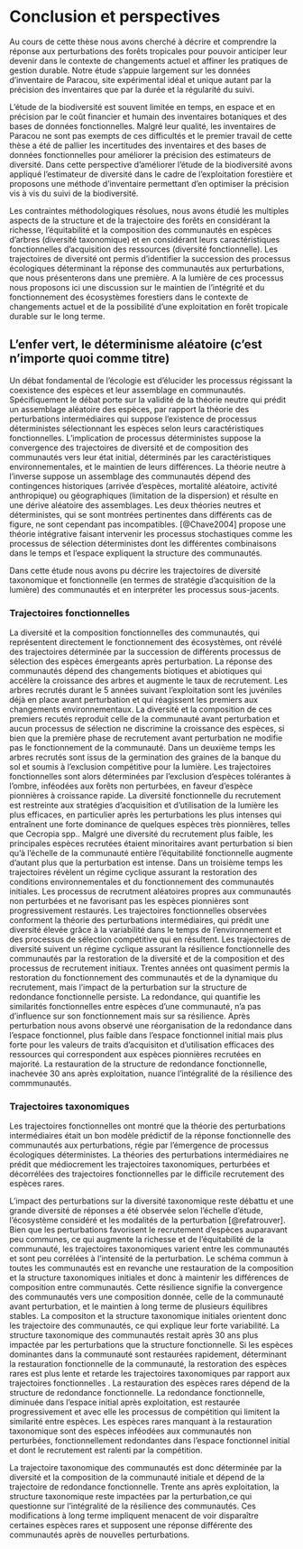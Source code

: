 # Conclusion et perspectives

Au cours de cette thèse nous avons cherché à décrire et comprendre la réponse aux perturbations des forêts tropicales pour pouvoir anticiper leur devenir dans le contexte de changements actuel et affiner les pratiques de gestion durable. 
Notre étude s'appuie largement sur les données d'inventaire de Paracou, site expérimental idéal et unique autant par la précision des inventaires que par la durée et la régularité du suivi.

L'étude de la biodiversité est souvent limitée en temps, en espace et en précision par le coût financier et humain des inventaires botaniques et des bases de données fonctionnelles.
Malgré leur qualité, les inventaires de Paracou ne sont pas exempts de ces difficultés et le premier travail de cette thèse a été de pallier les incertitudes des inventaires et des bases de données fonctionnelles pour améliorer la précision des estimateurs de diversité.
Dans cette perspective d'améliorer l'étude de la biodiversité avons appliqué l'estimateur de diversité dans le cadre de l'exploitation forestière et proposons une méthode d'inventaire permettant d'en optimiser la précision vis à vis du suivi de la biodiversité.

Les contraintes méthodologiques résolues, nous avons étudié les multiples aspects de la structure et de la trajectoire des forêts en considérant la richesse, l'équitabilité et la composition des communautés en espèces d'arbres (diversité taxonomique) et en considérant leurs caractéristiques fonctionnelles d'acquisition des ressources (diversité fonctionnelle).
Les trajectoires de diversité ont permis d'identifier la succession des processus écologiques déterminant la réponse des communautés aux perturbations, que nous présenterons dans une première.
A la lumière de ces processus nous proposons ici une discussion sur le maintien de l'intégrité et du fonctionnement des écosystèmes forestiers dans le contexte de changements actuel et de la possibilité d'une exploitation en forêt tropicale durable sur le long terme.

## L'enfer vert, le déterminisme aléatoire (c'est n'importe quoi comme titre)

Un débat fondamental de l'écologie est d'élucider les processus régissant la coexistence des espèces et leur assemblage en communautés.
Spécifiquement le débat porte sur la validité de la théorie neutre qui prédit un assemblage aléatoire des espèces, par rapport la théorie des perturbations intermédiaires qui suppose l'existence de processus déterministes sélectionnant les espèces selon leurs caractéristiques fonctionnelles.
L'implication de processus déterministes suppose la convergence des trajectoires de diversité et de composition des communautés vers leur état initial, déterminés par les caractéristiques environnementales, et le maintien de leurs différences.
La théorie neutre à l'inverse suppose un assemblage des communautés dépend des contingences historiques (arrivée d'espèces, mortalité aléatoire, activité anthropique) ou géographiques (limitation de la dispersion) et résulte en une dérive aléatoire des assemblages.
Les deux théories neutres et déterministes, qui se sont montrées pertinentes dans différents cas de figure, ne sont cependant pas incompatibles.
[@Chave2004] propose une théorie intégrative faisant intervenir les processus stochastiques comme les processus de sélection déterministes dont les différentes combinaisons dans le temps et l'espace expliquent la structure des communautés.

Dans cette étude nous avons pu décrire les trajectoires de diversité taxonomique et fonctionnelle (en termes de stratégie d'acquisition de la lumière) des communautés et en interpréter les processus sous-jacents.

### Trajectoires fonctionnelles

La diversité et la composition fonctionnelles des communautés, qui représentent directement le fonctionnement des écosystèmes, ont révélé des trajectoires déterminée par la succession de différents processus de sélection des espèces émergeants après perturbation.
La réponse des communautés dépend des changements biotiques et abiotiques qui accélère la croissance des arbres et augmente le taux de recrutement.
Les arbres recrutés durant le 5 années suivant l'exploitation sont les juvéniles déjà en place avant perturbation et qui réagissent les premiers aux changements environnementaux.
La diversité et la composition de ces premiers recutés reproduit celle de la communauté avant perturbation et aucun processus de sélection ne discrimine la croissance des espèces, si bien que la première phase de recrutement avant perturbation ne modifie pas le fonctionnement de la communauté. 
Dans un deuxième temps les arbres recrutés sont issus de la germination des graines de la banque du sol et soumis à l'exclusion compétitive pour la lumière.
Les trajectoires fonctionnelles sont alors déterminées par l'exclusion d'espèces tolérantes à l'ombre, inféodées aux forêts non perturbées, en faveur d'espèce pionnières à croissance rapide.
La diversité fonctionnelle du recrutement est restreinte aux stratégies d'acquisition et d'utilisation de la lumière les plus efficaces, en particulier après les perturbations les plus intenses qui entraînent une forte dominance de quelques espèces très pionnières, telles que Cecropia spp..
Malgré une diversité du recrutement plus faible, les principales espèces recrutées étaient minoritaires avant perturbation si bien qu'à l'échelle de la communauté entière l'équitabilité fonctionnelle augmente d'autant plus que la perturbation est intense.
Dans un troisième temps les trajectoires révèlent un régime cyclique assurant la restoration des conditions environnementales et du fonctionnement des communautés initiales.
Les processus de recrutment aléatoires propres aux communautés non perturbées et ne favorisant pas les espèces pionnières sont progressivement restaurés.
Les trajectoires fonctionnelles observées conforment la théorie des perturbations intermédiaires, qui prédit une diversité élevée grâce à la variabilité dans le temps de l'environnement et des processus de sélection compétitive qui en résultent.
Les trajectoires de diversité suivent un régime cyclique assurant la résilience fonctionnelle des communautés par la restoration de la diversité et de la composition et des processus de recrutement initiaux.
Trentes années ont quasiment permis la restoration du fonctionnement des communautés et de la dynamique du recrutement, mais l'impact de la perturbation sur la structure de redondance fonctionnelle persiste.
La redondance, qui quantifie les similarités fonctionnelles entre espèces d'une communauté, n'a pas d'influence sur son fonctionnement mais sur sa résilience.
Après perturbation nous avons observé une réorganisation de la redondance dans l'espace fonctionnel, plus faible dans l'espace fonctionnel initial mais plus forte pour les valeurs de traits d'acquisiton et d'utilisation efficaces des ressources qui correspondent aux espèces pionnières recrutées en majorité. 
La restauration de la structure de redondance fonctionnelle, inachevée 30 ans après exploitation, nuance l'intégralité de la résilience des commmunautés.

### Trajectoires taxonomiques

Les trajectoires fonctionnelles ont montré que la théorie des perturbations intermédiaires était un bon modèle prédictif de la réponse fonctionnelle des communautés aux perturbations, régie par l'émergence de processus écologiques déterministes.
La théories des perturbations intermédiaires ne prédit que médiocrement les trajectoires taxonomiques, perturbées et décorrélées des trajectoires fonctionnelles par le difficile recrutement des espèces rares. 

L'impact des perturbations sur la diversité taxonomique reste débattu et une grande diversité de réponses a été observée selon l'échelle d'étude, l'écosystème considéré et les modalités de la perturbation [@refatrouver].
Bien que les perturbations favorisent le recrutement d'espèces auparavant peu communes, ce qui augmente la richesse et de l'équitabilité de la communauté, les trajectoires taxonomiques varient entre les communautés et sont peu corrélées à l'intensité de la perturbation.
Le schéma commun à toutes les communautés est en revanche une restauration de la composition et la structure taxonomiques initiales et donc à maintenir les différences de composition entre communautés.
Cette résilience signifie la convergence des communautés vers une composition donnée, celle de la communauté avant perturbation, et le maintien à long terme de plusieurs équilibres stables.
La compositon et la structure taxonomique initiales orientent donc les trajectoire des communautés, ce qui explique leur forte variabilité.
La structure taxonomique des communautés restait après 30 ans plus impactée par les perturbations que la structure fonctionnelle.
Si les espèces dominantes dans la communauté sont restaurées rapidement, déterminant la restauration fonctionnelle de la communauté, la restoration des espèces rares est plus lente et retarde les trajectoires taxonomiques par rapport aux trajectoires fonctionnelles .
La restauration des espèces rares dépend de la structure de redondance fonctionnelle.
La redondance fonctionnelle, diminuée dans l'espace initial après exploitation, est restaurée progressivement et avec elle les processus de compétition qui limitent la similarité entre espèces.
Les espèces rares manquant à la restauration taxonomique sont des espèces inféodées aux communautés non perturbées, fonctionnellement redondantes dans l'espace fonctionnel initial et dont le recrutement est ralenti par la compétition.

La trajectoire taxonomique des communautés est donc déterminée par la diversité et la composition de la communauté initiale et dépend de la trajectoire de redondance fonctionnelle.
Trente ans après exploitation, la structure taxonomique reste impactées par la perturbation,ce qui questionne sur l'intégralité de la résilience des communautés.
Ces modifications à long terme impliquent menacent de voir disparaître certaines espèces rares et supposent une réponse différente des communautés après de nouvelles perturbations.









